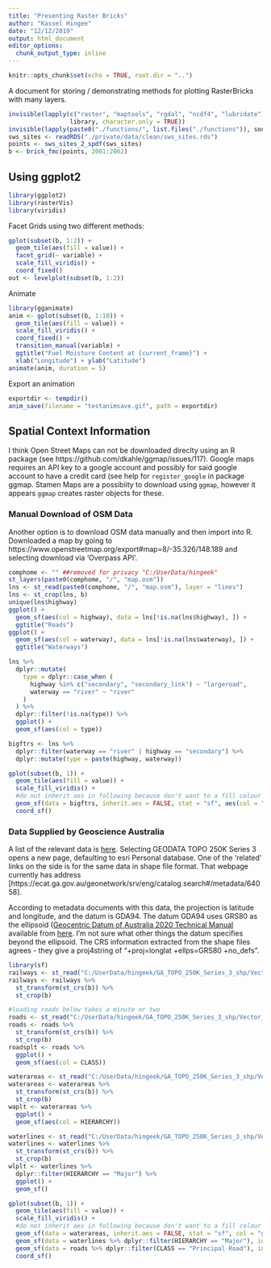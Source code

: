 ```yaml
---
title: "Presenting Raster Bricks"
author: "Kassel Hingee"
date: "12/12/2019"
output: html_document
editor_options: 
  chunk_output_type: inline
---
```


```r
knitr::opts_chunk$set(echo = TRUE, root.dir = "..")
```

A document for storing / demonstrating methods for plotting RasterBricks with many layers.

```r
invisible(lapply(c("raster", "maptools", "rgdal", "ncdf4", "lubridate"),
                 library, character.only = TRUE))
invisible(lapply(paste0("./functions/", list.files("./functions")), source))
sws_sites <- readRDS("./private/data/clean/sws_sites.rds")
points <- sws_sites_2_spdf(sws_sites)
b <- brick_fmc(points, 2001:2002)
```

## Using ggplot2
```r
library(ggplot2)
library(rasterVis)
library(viridis)
```

Facet Grids using two different methods:
```r
gplot(subset(b, 1:2)) +
  geom_tile(aes(fill = value)) +
  facet_grid(~ variable) + 
  scale_fill_viridis() +
  coord_fixed()
out <- levelplot(subset(b, 1:2))
```


Animate
```r
library(gganimate)
anim <- gplot(subset(b, 1:10)) +
  geom_tile(aes(fill = value)) +
  scale_fill_viridis() +
  coord_fixed() +
  transition_manual(variable) +
  ggtitle("Fuel Moisture Content at {current_frame}") +
  xlab("Longitude") + ylab("Latitude")
animate(anim, duration = 5)
```

Export an animation
```r
exportdir <- tempdir()
anim_save(filename = "testanimsave.gif", path = exportdir)
```

## Spatial Context Information
I think Open Street Maps can not be downloaded direclty using an R package (see https://github.com/dkahle/ggmap/issues/117).
Google maps requires an API key to a google account and possibly for said google account to have a credit card (see help for `register_google` in package ggmap.
Stamen Maps are a possibiity to download using `ggmap`, however it appears `ggmap` creates raster objects for these.

### Manual Download of OSM Data
Another option is to download OSM data manually and then import into R.
Downloaded a map by going to https://www.openstreetmap.org/export#map=8/-35.326/148.189 and selecting download via 'Overpass API'.
```r
comphome <- "" ##removed for privacy "C:/UserData/hingeek"
st_layers(paste0(comphome, "/", "map.osm"))
lns <- st_read(paste0(comphome, "/", "map.osm"), layer = "lines")
lns <- st_crop(lns, b)
unique(lns$highway)
ggplot() +
  geom_sf(aes(col = highway), data = lns[!is.na(lns$highway), ]) +
  ggtitle("Roads")
ggplot() +
  geom_sf(aes(col = waterway), data = lns[!is.na(lns$waterway), ]) +
  ggtitle("Waterways")

lns %>%
  dplyr::mutate(
    type = dplyr::case_when (
      highway %in% c("secondary", "secondary_link") ~ "largeroad",
      waterway == "river" ~ "river"
    )
  ) %>%
  dplyr::filter(!is.na(type)) %>%
  ggplot() + 
  geom_sf(aes(col = type)) 
```

```r
bigftrs <- lns %>%
  dplyr::filter(waterway == "river" | highway == "secondary") %>%
  dplyr::mutate(type = paste(highway, waterway))

gplot(subset(b, 1)) +
  geom_tile(aes(fill = value)) +
  scale_fill_viridis() +
  #do not inherit aes in following because don't want to a fill colour given by value
  geom_sf(data = bigftrs, inherit.aes = FALSE, stat = "sf", aes(col = "type")) + 
  coord_sf() 
```

### Data Supplied by Geoscience Australia
A list of the relevant data is [here](http://www.ga.gov.au/scientific-topics/national-location-information/topographic-maps-data/digital-topographic-data).
Selecting GEODATA TOPO 250K Series 3 opens a new page, defaulting to esri Personal database. One of the 'related' links on the side is for the same data in shape file format.
That webpage currently has address [https://ecat.ga.gov.au/geonetwork/srv/eng/catalog.search#/metadata/64058].

According to metadata documents with this data, the projection is latitude and longitude, and the datum is GDA94.
The datum GDA94 uses GRS80 as the ellipsoid ([Geocentric Datum of Australia 2020 Technical Manual](https://www.icsm.gov.au/sites/default/files/GDA2020TechnicalManualV1.1.1.pdf) available from [here](https://www.icsm.gov.au/datum/geocentric-datum-australia-1994-gda94). I'm not sure what other things the datum specifies beyond the ellipsoid.
The CRS information extracted from the shape files agrees - they give a proj4string of "+proj=longlat +ellps=GRS80 +no_defs".


```r
library(sf)
railways <- st_read("C:/UserData/hingeek/GA_TOPO_250K_Series_3_shp/Vector_data/Transport/railways.shp")
railways <- railways %>%
  st_transform(st_crs(b)) %>%
  st_crop(b) 

#loading roads below takes a minute or two
roads <- st_read("C:/UserData/hingeek/GA_TOPO_250K_Series_3_shp/Vector_data/Transport/roads.shp")
roads <- roads %>%
  st_transform(st_crs(b)) %>%
  st_crop(b) 
roadsplt <- roads %>%
  ggplot() + 
  geom_sf(aes(col = CLASS))

waterareas <- st_read("C:/UserData/hingeek/GA_TOPO_250K_Series_3_shp/Vector_data/Hydrography/watercourseareas.shp")
waterareas <- waterareas %>%
  st_transform(st_crs(b)) %>%
  st_crop(b) 
waplt <- waterareas %>%
  ggplot() + 
  geom_sf(aes(col = HIERARCHY))

waterlines <- st_read("C:/UserData/hingeek/GA_TOPO_250K_Series_3_shp/Vector_data/Hydrography/watercourselines.shp")
waterlines <- waterlines %>%
  st_transform(st_crs(b)) %>%
  st_crop(b) 
wlplt <- waterlines %>%
  dplyr::filter(HIERARCHY == "Major") %>%
  ggplot() + 
  geom_sf()
```

```r
gplot(subset(b, 1)) +
  geom_tile(aes(fill = value)) +
  scale_fill_viridis() +
  #do not inherit aes in following because don't want to a fill colour given by value
  geom_sf(data = waterareas, inherit.aes = FALSE, stat = "sf", col = "green") + 
  geom_sf(data = waterlines %>% dplyr::filter(HIERARCHY == "Major"), inherit.aes = FALSE, stat = "sf", col = "green") + 
  geom_sf(data = roads %>% dplyr::filter(CLASS == "Principal Road"), inherit.aes = FALSE, stat = "sf", col = "black", lwd = 1) + 
  coord_sf()
```